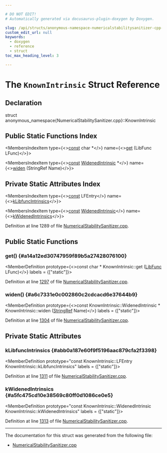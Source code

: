 ```yaml
---

# DO NOT EDIT!
# Automatically generated via docusaurus-plugin-doxygen by Doxygen.

slug: /api/structs/anonymous-namespace-numericalstabilitysanitizer-cpp-/knownintrinsic
custom_edit_url: null
keywords:
  - doxygen
  - reference
  - struct
toc_max_heading_level: 3

---
```





# The `KnownIntrinsic` Struct Reference

<DoxygenPage pluginConfig={pluginConfig}>



## Declaration

<CodeBlock>struct anonymous_namespace{NumericalStabilitySanitizer.cpp}::KnownIntrinsic</CodeBlock>

## Public Static Functions Index

<MembersIndex>

<MembersIndexItem
  type={<><a href="/docs/api/files/lib/lib/target/lib/target/aarch64/aarch64promoteconstant-cpp/#a90f8350fecae261c25be85d38b451bff">const</a> char &#42;</>}
  name={<><a href="#a14a12ed30747959f89b5a27428076100">get</a> (LibFunc LFunc)</>}>
</MembersIndexItem>

<MembersIndexItem
  type={<><a href="/docs/api/files/lib/lib/target/lib/target/aarch64/aarch64promoteconstant-cpp/#a90f8350fecae261c25be85d38b451bff">const</a> <a href="/docs/api/structs/anonymous-namespace-numericalstabilitysanitizer-cpp-/knownintrinsic/widenedintrinsic">WidenedIntrinsic</a> &#42;</>}
  name={<><a href="#a6c7331e0c002860c2cdcacd6e37644b9">widen</a> (StringRef Name)</>}>
</MembersIndexItem>

</MembersIndex>

## Private Static Attributes Index

<MembersIndex>

<MembersIndexItem
  type={<><a href="/docs/api/files/lib/lib/target/lib/target/aarch64/aarch64promoteconstant-cpp/#a90f8350fecae261c25be85d38b451bff">const</a> LFEntry</>}
  name={<><a href="#abb0a187e60f9f5196aac879cfa2f3398">kLibfuncIntrinsics</a></>}>
</MembersIndexItem>

<MembersIndexItem
  type={<><a href="/docs/api/files/lib/lib/target/lib/target/aarch64/aarch64promoteconstant-cpp/#a90f8350fecae261c25be85d38b451bff">const</a> <a href="/docs/api/structs/anonymous-namespace-numericalstabilitysanitizer-cpp-/knownintrinsic/widenedintrinsic">WidenedIntrinsic</a></>}
  name={<><a href="#a5fc475cd10e38569c80ff0d1086ce0e5">kWidenedIntrinsics</a></>}>
</MembersIndexItem>

</MembersIndex>


Definition at line 1289 of file <a href="/docs/api/files/lib/lib/transforms/lib/transforms/instrumentation/numericalstabilitysanitizer-cpp">NumericalStabilitySanitizer.cpp</a>.

<SectionDefinition>

## Public Static Functions

### get() {#a14a12ed30747959f89b5a27428076100}

<MemberDefinition
  prototype={<>const char &#42; KnownIntrinsic::get (<a href="/docs/api/namespaces/llvm/#a26a5e408fc09c5664d2bbb2d7fae154e">LibFunc</a> LFunc)</>}
  labels = {["static"]}>

Definition at line <a href="/docs/api/files/lib/lib/transforms/lib/transforms/instrumentation/numericalstabilitysanitizer-cpp/#l01297">1297</a> of file <a href="/docs/api/files/lib/lib/transforms/lib/transforms/instrumentation/numericalstabilitysanitizer-cpp">NumericalStabilitySanitizer.cpp</a>.
</MemberDefinition>

### widen() {#a6c7331e0c002860c2cdcacd6e37644b9}

<MemberDefinition
  prototype={<>const KnownIntrinsic::WidenedIntrinsic &#42; KnownIntrinsic::widen (<a href="/docs/api/classes/llvm/stringref">StringRef</a> Name)</>}
  labels = {["static"]}>

Definition at line <a href="/docs/api/files/lib/lib/transforms/lib/transforms/instrumentation/numericalstabilitysanitizer-cpp/#l01304">1304</a> of file <a href="/docs/api/files/lib/lib/transforms/lib/transforms/instrumentation/numericalstabilitysanitizer-cpp">NumericalStabilitySanitizer.cpp</a>.
</MemberDefinition>

</SectionDefinition>

<SectionDefinition>

## Private Static Attributes

### kLibfuncIntrinsics {#abb0a187e60f9f5196aac879cfa2f3398}

<MemberDefinition
  prototype="const KnownIntrinsic::LFEntry KnownIntrinsic::kLibfuncIntrinsics"
  labels = {["static"]}>

Definition at line <a href="/docs/api/files/lib/lib/transforms/lib/transforms/instrumentation/numericalstabilitysanitizer-cpp/#l01311">1311</a> of file <a href="/docs/api/files/lib/lib/transforms/lib/transforms/instrumentation/numericalstabilitysanitizer-cpp">NumericalStabilitySanitizer.cpp</a>.
</MemberDefinition>

### kWidenedIntrinsics {#a5fc475cd10e38569c80ff0d1086ce0e5}

<MemberDefinition
  prototype="const KnownIntrinsic::WidenedIntrinsic KnownIntrinsic::kWidenedIntrinsics"
  labels = {["static"]}>

Definition at line <a href="/docs/api/files/lib/lib/transforms/lib/transforms/instrumentation/numericalstabilitysanitizer-cpp/#l01313">1313</a> of file <a href="/docs/api/files/lib/lib/transforms/lib/transforms/instrumentation/numericalstabilitysanitizer-cpp">NumericalStabilitySanitizer.cpp</a>.
</MemberDefinition>

</SectionDefinition>

<hr/>

The documentation for this struct was generated from the following file:

<ul>
<li><a href="/docs/api/files/lib/lib/transforms/lib/transforms/instrumentation/numericalstabilitysanitizer-cpp">NumericalStabilitySanitizer.cpp</a></li>
</ul>

</DoxygenPage>
